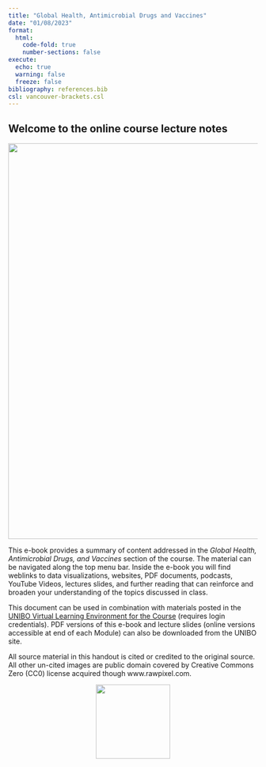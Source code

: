 ```yaml
---
title: "Global Health, Antimicrobial Drugs and Vaccines"
date: "01/08/2023"
format: 
  html:
    code-fold: true
    number-sections: false
execute:
  echo: true
  warning: false
  freeze: false
bibliography: references.bib
csl: vancouver-brackets.csl
---
```


## Welcome to the online course lecture notes {.unnumbered}

<center>![](images/globalhealth.png){width="800"}</center>

This e-book provides a summary of content addressed in the *Global Health, Antimicrobial Drugs, and Vaccines* section of the course. The material can be navigated along the top menu bar. Inside the e-book you will find weblinks to data visualizations, websites, PDF documents, podcasts, YouTube Videos, lectures slides, and further reading that can reinforce and broaden your understanding of the topics discussed in class.

This document can be used in combination with materials posted in the [UNIBO Virtual Learning Environment for the Course](https://virtuale.unibo.it/course/view.php?id=31100) (requires login credentials). PDF versions of this e-book and lecture slides (online versions accessible at end of each Module) can also be downloaded from the UNIBO site.

All source material in this handout is cited or credited to the original source. All other un-cited images are public domain covered by Creative Commons Zero (CC0) license acquired though www.rawpixel.com.

<center>![](images/creativecommons.png){width="150"}</center>
